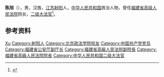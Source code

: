 {{Otheruses|other=名为陈旭的其他人物|陈旭}}

'''陈旭'''（{{bd|1942年|8月|}}），男，汉族，[[江苏省|江苏]][[射阳县|射阳]]人，[[中华人民共和国|中华人民共和国]]政治人物，曾任[[福建省高级人民法院|福建省高级人民法院]]院长，[[中华人民共和国大法官|二级大法官]]<ref>{{Cite web|title=中华人民共和国首批大法官|url=https://www.chinacourt.org/article/detail/2002/03/id/2480.shtml|accessdate=2020-07-07|date=2002-03-22|work=中国法院网|archive-url=https://web.archive.org/web/20200707025613/https://www.chinacourt.org/article/detail/2002/03/id/2480.shtml|archive-date=2020-07-07|dead-url=no}}</ref>。

== 参考资料 ==
{{reflist}}

{{中国人物小作品}}

{{Authority control}}
{{DEFAULTSORT:Chen陈}}
[[Category:陈姓|Xu]]
[[Category:射阳人|Category:射阳人]]
[[Category:北京政法学院校友|Category:北京政法学院校友]]
[[Category:中国共产党党员|Category:中国共产党党员]]
[[Category:福建省公安厅副厅长|Category:福建省公安厅副厅长]]
[[Category:福建省高級人民法院副院長|Category:福建省高級人民法院副院長]]
[[Category:福建省高級人民法院院長|Category:福建省高級人民法院院長]]
[[Category:中华人民共和国二级大法官|Category:中华人民共和国二级大法官]]